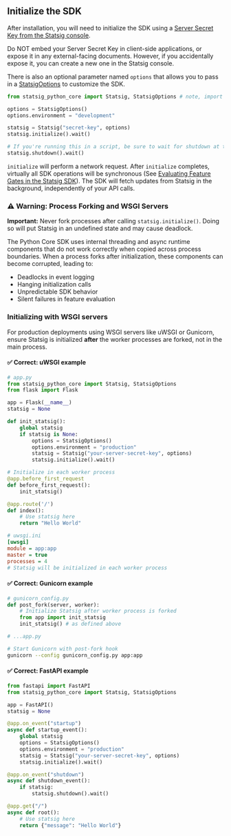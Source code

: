 ## Initialize the SDK

After installation, you will need to initialize the SDK using a [Server Secret Key from the Statsig console](https://console.statsig.com/api_keys).

<Warning>
Do NOT embed your Server Secret Key in client-side applications, or expose it in any external-facing documents. However, if you accidentally expose it, you can create a new one in the Statsig console.
</Warning>

There is also an optional parameter named `options` that allows you to pass in a [StatsigOptions](#statsig-options) to customize the SDK.

```python
from statsig_python_core import Statsig, StatsigOptions # note, import statement has underscores while install has dashes

options = StatsigOptions()
options.environment = "development"

statsig = Statsig("secret-key", options)
statsig.initialize().wait()

# If you're running this in a script, be sure to wait for shutdown at the end to flush event logs to statsig
statsig.shutdown().wait()
```

`initialize` will perform a network request. After `initialize` completes, virtually all SDK operations will be synchronous (See [Evaluating Feature Gates in the Statsig SDK](https://blog.statsig.com/evaluating-feature-gates-in-the-statsig-sdk-a6f8881a1ad8)). The SDK will fetch updates from Statsig in the background, independently of your API calls.

### ⚠️ Warning: Process Forking and WSGI Servers

**Important:** Never fork processes after calling `statsig.initialize()`. Doing so will put Statsig in an undefined state and may cause deadlock.

The Python Core SDK uses internal threading and async runtime components that do not work correctly when copied across process boundaries. When a process forks after initialization, these components can become corrupted, leading to:

- Deadlocks in event logging
- Hanging initialization calls
- Unpredictable SDK behavior
- Silent failures in feature evaluation

### Initializing with WSGI servers

For production deployments using WSGI servers like uWSGI or Gunicorn, ensure Statsig is initialized **after** the worker processes are forked, not in the main process.

<Tabs>
<Tab title="uWSGI">

#### ✅ Correct: uWSGI example

```python
# app.py
from statsig_python_core import Statsig, StatsigOptions
from flask import Flask

app = Flask(__name__)
statsig = None

def init_statsig():
    global statsig
    if statsig is None:
        options = StatsigOptions()
        options.environment = "production"
        statsig = Statsig("your-server-secret-key", options)
        statsig.initialize().wait()

# Initialize in each worker process
@app.before_first_request
def before_first_request():
    init_statsig()

@app.route('/')
def index():
    # Use statsig here
    return "Hello World"
```

```ini
# uwsgi.ini
[uwsgi]
module = app:app
master = true
processes = 4
# Statsig will be initialized in each worker process
```

</Tab>

<Tab title="Gunicorn">

#### ✅ Correct: Gunicorn example

```python
# gunicorn_config.py
def post_fork(server, worker):
    # Initialize Statsig after worker process is forked
    from app import init_statsig
    init_statsig() # as defined above

# ...app.py
```

```bash
# Start Gunicorn with post-fork hook
gunicorn --config gunicorn_config.py app:app
```

</Tab>

<Tab title="FastAPI">

#### ✅ Correct: FastAPI example

```python
from fastapi import FastAPI
from statsig_python_core import Statsig, StatsigOptions

app = FastAPI()
statsig = None

@app.on_event("startup")
async def startup_event():
    global statsig
    options = StatsigOptions()
    options.environment = "production"
    statsig = Statsig("your-server-secret-key", options)
    statsig.initialize().wait()

@app.on_event("shutdown")
async def shutdown_event():
    if statsig:
        statsig.shutdown().wait()

@app.get("/")
async def root():
    # Use statsig here
    return {"message": "Hello World"}
```

</Tab>
</Tabs>

